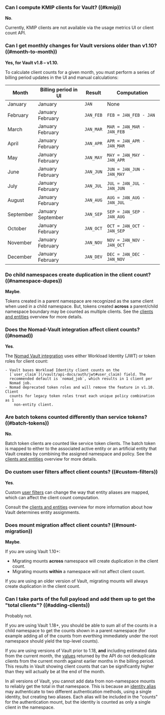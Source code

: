 ### Can I compute KMIP clients for Vault? ((#kmip))

**No**.

Currently, KMIP clients are not available via the usage metrics UI or client
count API.

### Can I get monthly changes for Vault versions older than v1.10? ((#month-to-month))

**Yes, for Vault v1.8 &ndash; v1.10.**

To calculate client counts for a given month, you must perform a series of
billing period updates in the UI and manual calculations:

Month     | Billing period in UI     | Result       | Computation
--------- | ------------------------ | ------------ | -----------
January   | January                  | `JAN`        | None
February  | January &nbsp; February  | `JAN_FEB`    | `FEB = JAN_FEB - JAN` 
March     | January &nbsp; February  | `JAN_MAR`    | `MAR = JAN_MAR - JAN_FEB` 
April     | January &nbsp; February  | `JAN_APR`    | `APR = JAN_APR - JAN_MAR` 
May       | January &nbsp; February  | `JAN_MAY`    | `MAY = JAN_MAY - JAN_APR` 
June      | January &nbsp; February  | `JAN_JUN`    | `JUN = JAN_JUN - JAN_MAY` 
July      | January &nbsp; February  | `JAN_JUL`    | `JUL = JAN_JUL - JAN_JUN` 
August    | January &nbsp; February  | `JAN_AUG`    | `AUG = JAN_AUG - JAN_JUL` 
September | January &nbsp; September | `JAN_SEP`    | `SEP = JAN_SEP - JAN_AUG` 
October   | January &nbsp; February  | `JAN_OCT`    | `OCT = JAN_OCT - JAN_SEP` 
November  | January &nbsp; February  | `JAN_NOV`    | `NOV = JAN_NOV - JAN_OCT` 
December  | January &nbsp; February  | `JAN_DEV`    | `DEC = JAN_DEC - JAN_NOV` 

### Do child namespaces create duplication in the client count? ((#namespace-dupes))

**Maybe**.

Tokens created in a parent namespace are recognized as the same client when used
in a child namespace. But, tokens created **across** a parent/child namespace
boundary may be counted as multiple clients. See the
[clients and entities](/vault/docs/concepts/client-count) overview for more
details.

### Does the Nomad-Vault integration affect client counts? ((#nomad))

**Yes**.

The [Nomad Vault integration](/nomad/docs/integrations/vault-integration)
uses either Workload Identity (JWT) or token roles for client count:

    - Vault bases Workload Identity client counts on the
      [`user_claim`](/vault/api-docs/auth/jwt#user_claim) field. The
      recommended default is `nomad_job`, which results in 1 client per
      Nomad job.
    - Nomad deprecated token roles and will remove the feature in v1.10. Client
      counts for legacy token roles treat each unique policy combination as 1
    	non-entity client.

### Are batch tokens counted differently than service tokens? ((#batch-tokens))

**No**.

Batch token clients are counted like service token clients. The batch token is
mapped to either to the associated active entity or an artificial entity that
Vault creates by combining the assigned namespace and policy. See the
[clients and entities](/vault/docs/concepts/client-count) overview for more
details.

### Do custom user filters affect client counts? ((#custom-filters))

**Yes**.

Custom [user filters](/vault/api-docs/auth/ldap#userfilter) can change the way
that entity aliases are mapped, which can affect the client count computation.

Consult the [clients and entities](/vault/docs/concepts/client-count) overview
for more information about how Vault determines entity assignments.

### Does mount migration affect client counts? ((#mount-migration))

**Maybe**.

If you are using Vault 1.10+:

- Migrating mounts **across** namespace will create duplication in the client count.
- Migrating mounts **within** a namespace will not affect client count.

If you are using an older version of Vault, migrating mounts will always create
duplication in the client count.

### Can I take parts of the full payload and add them up to get the "total clients"? ((#adding-clients))

Probably not.

If you are using Vault 1.18+, you should be able to sum all of the counts
in a child namespace to get the counts shown in a parent namespace (for example
adding all of the counts from everthing immediately under the root namespace
should yield the top-level counts).

If you are using versions of Vault prior to 1.18, **and** including estimated data
from the current month, the [values](/vault/api-docs/system/internal-counters#client-count)
returned by the API do not deduplicate clients from the current
month against earlier months in the billing period. This results in Vault showing
client counts that can be significantly higher than they will actually be at the end
of the month.

In all versions of Vault, you cannot add data from non-namespace mounts to 
reliably get the total in that namespace. This is because an
[identity alias](/vault/docs/concepts/client-count#standard-entity-assignments)
may authenticate to two different authentication methods, using a single identity,
but creating two aliases. Each alias will be included in the "counts" for the
authentication mount, but the identity is counted as only a single client in
the namespace.
